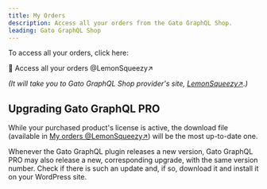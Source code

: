 ```yaml
---
title: My Orders
description: Access all your orders from the Gato GraphQL Shop.
leading: Gato GraphQL Shop
---
```


To access all your orders, click here:

<div className="flex justify-center"><Link className="not-prose btn text-slate-900 bg-gradient-to-r from-white/80 via-white to-white/80 hover:bg-white transition duration-150 ease-in-out group mb-4" href="https://app.lemonsqueezy.com/my-orders" target="_blank">

🛒 Access all your orders @LemonSqueezy&#x2197;

</Link></div>

_(It will take you to Gato GraphQL Shop provider's site, <a href="https://www.lemonsqueezy.com" target="_blank">LemonSqueezy&#x2197;</a>.)_

## Upgrading Gato GraphQL PRO

While your purchased product's license is active, the download file (available in <a href="https://app.lemonsqueezy.com/my-orders" target="_blank">My orders @LemonSqueezy&#x2197;</a>) will be the most up-to-date one.

Whenever the Gato GraphQL plugin releases a new version, Gato GraphQL PRO may also release a new, corresponding upgrade, with the same version number. Check if there is such an update and, if so, download it and install it on your WordPress site.
